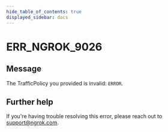 ```yaml
---
hide_table_of_contents: true
displayed_sidebar: docs
---
```



# ERR_NGROK_9026

## Message

The TrafficPolicy you provided is invalid: `ERROR`.

<ErrorDetails error="err_ngrok_9026" />

## Further help

If you're having trouble resolving this error, please reach out to [support@ngrok.com](mailto:support@ngrok.com?subject=Help%20with%20ERR_NGROK_9026).
